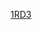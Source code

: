 {{Linescore
| Date = 3月11日
| Time = 14:00
| Location = {{link-en|哈利斯科騎士體育場|Estadio de Béisbol Charros de Jalisco y Atletismo}}
| Road = '''{{bb|VEN}}''' | RoadAbr = 委內瑞拉
| R1 = 0 | R2 = 0 | R3 = 0 | R4 = 0 | R5 = 3 | R6 = 2 | R7 = 3 | R8 = 0 | R9 = 2 | R10 = 1 | RR = 11 | RH = 17 | RE = 2
| Home = {{bb|ITA}} | HomeAbr = 義大利
| H1 = 1 | H2 = 0 | H3 = 2 | H4 = 2 | H5 = 0 | H6 = 0 | H7 = 2 | H8 = 1 | H9 = 2 | H10 = 0 | HR = 10 | HH = 12 | HE = 2
| WP = [[法蘭西斯科·羅德里奎茲]] (1-0)
| LP = {{link-en|Trey Nielsen|Trey Nielsen}} (0-1)
| SV = {{link-en|Jose Castillo|José Castillo (pitcher)}} (1)
| RoadHR = [[薩爾瓦多·培瑞茲]] (1，9局上，2分)
| HomeHR = {{link-en|Alex Liddi|Alex Liddi}} (1，4局下，1分), [[布蘭登·尼莫]] (1，4局下，1分)
| Attendance = 12,187
| Notes = 
| BoxURL = http://m.mlb.com/gameday/venezuela-vs-italy/2017/03/11/486919#game=486919,game_state=final,game_tab=box
}}<noinclude>[[Category:2017年世界棒球經典賽賽事模板|1RD3]]</noinclude>